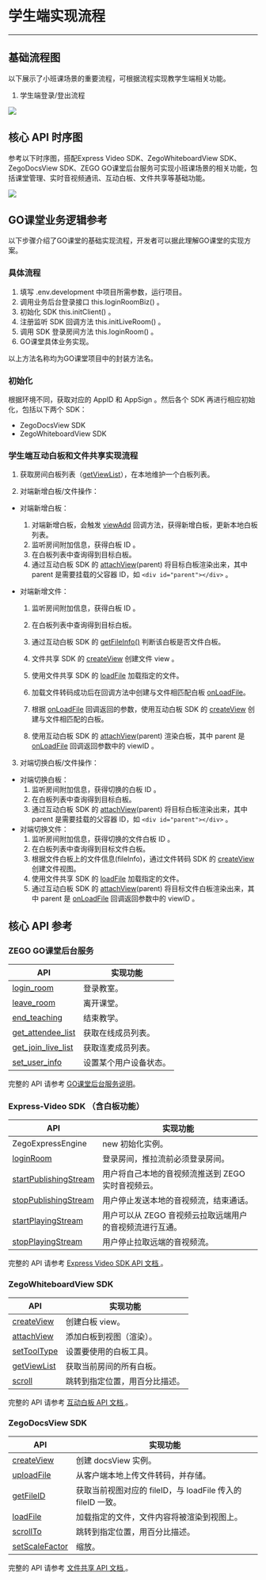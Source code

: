 # 学生端实现流程
---

## 基础流程图
以下展示了小班课场景的重要流程，可根据流程实现教学生端相关功能。

1. 学生端登录/登出流程

<Frame width="512" height="auto" caption=""><img src="https://storage.zego.im/sdk-doc/Pics/Common/GoClass/studentLogin.png" /></Frame>

## 核心 API 时序图
参考以下时序图，搭配Express Video SDK、ZegoWhiteboardView SDK、ZegoDocsView SDK、ZEGO GO课堂后台服务可实现小班课场景的相关功能，包括课堂管理、实时音视频通讯、互动白板、文件共享等基础功能。

<Frame width="512" height="auto" caption=""><img src="https://storage.zego.im/sdk-doc/Pics/GoClass/UMLs/SmallClass_Web_zh.png" /></Frame>

## GO课堂业务逻辑参考
以下步骤介绍了GO课堂的基础实现流程，开发者可以据此理解GO课堂的实现方案。

### 具体流程
1. 填写 .env.development 中项目所需参数，运行项目。
2. 调用业务后台登录接口 this.loginRoomBiz() 。
3. 初始化 SDK this.initClient() 。
4. 注册监听 SDK 回调方法 this.initLiveRoom() 。
5. 调用 SDK 登录房间方法 this.loginRoom() 。
6. GO课堂具体业务实现。


<Note title="说明">

 
以上方法名称均为GO课堂项目中的封装方法名。
</Note>


### 初始化

根据环境不同，获取对应的 AppID 和 AppSign 。然后各个 SDK 再进行相应初始化，包括以下两个 SDK：

- ZegoDocsView SDK
- ZegoWhiteboardView SDK

### 学生端互动白板和文件共享实现流程

1. 获取房间白板列表（[getViewList](https://doc-zh.zego.im/article/api?doc=WhiteBoardView_API~javascript_electron~class~ZegoWhiteboard#get-view-list)），在本地维护一个白板列表。

2. 对端新增白板/文件操作：

- 对端新增白板：

  1. 对端新增白板，会触发 [viewAdd](https://doc-zh.zego.im/article/api?doc=WhiteBoardView_API~javascript_electron~interface~ZegoEvent#view-add) 回调方法，获得新增白板，更新本地白板列表。
  2. 监听房间附加信息，获得白板 ID 。
  3. 在白板列表中查询得到目标白板。
  4. 通过互动白板 SDK 的 [attachView](https://doc-zh.zego.im/article/api?doc=WhiteBoardView_API~javascript_electron~class~ZegoWhiteboard#attach-view)(parent) 将目标白板渲染出来，其中 parent 是需要挂载的父容器 ID，如 `<div id="parent"></div>` 。

- 对端新增文件：

   1. 监听房间附加信息，获得白板 ID 。

   2. 在白板列表中查询得到目标白板。

   3. 通过互动白板 SDK 的 [getFileInfo()](https://doc-zh.zego.im/article/api?doc=WhiteBoardView_API~javascript_electron~interface~ZegoWhiteboardView) 判断该白板是否文件白板。

   4. 文件共享 SDK 的 [createView](https://doc-zh.zego.im/article/api?doc=WhiteBoardView_API~javascript_electron~class~ZegoWhiteboard#create-view) 创建文件 view 。

   5. 使用文件共享 SDK 的 [loadFile](https://doc-zh.zego.im/article/api?doc=docsview_API~javascript_electron~interface~ZegoDocsView#load-file) 加载指定的文件。

   6. 加载文件转码成功后在回调方法中创建与文件相匹配白板 [onLoadFile](https://doc-zh.zego.im/article/api?doc=DocsView_API~javascript_electron~interface~ZegoEvent#on-load-file)。

   7. 根据 [onLoadFile](https://doc-zh.zego.im/article/api?doc=DocsView_API~javascript_electron~interface~ZegoEvent#on-load-file) 回调返回的参数，使用互动白板 SDK 的 [createView](https://doc-zh.zego.im/article/api?doc=WhiteBoardView_API~javascript_electron~class~ZegoWhiteboard#create-view) 创建与文件相匹配的白板。

   8. 使用互动白板 SDK 的 [attachView](https://doc-zh.zego.im/article/api?doc=WhiteBoardView_API~javascript_electron~class~ZegoWhiteboard#attach-view)(parent) 渲染白板，其中 parent 是 [onLoadFile](https://doc-zh.zego.im/article/api?doc=DocsView_API~javascript_electron~interface~ZegoEvent#on-load-file) 回调返回参数中的 viewID 。      

3. 对端切换白板/文件操作：

- 对端切换白板：
  1. 监听房间附加信息，获得切换的白板 ID 。
  2. 在白板列表中查询得到目标白板。
  3. 通过互动白板 SDK 的 [attachView](https://doc-zh.zego.im/article/api?doc=WhiteBoardView_API~javascript_electron~class~ZegoWhiteboard#attach-view)(parent) 将目标白板渲染出来，其中 parent 是需要挂载的父容器 ID，如 `<div id="parent"></div>` 。
- 对端切换文件：
  1. 监听房间附加信息，获得切换的文件白板 ID 。
  2. 在白板列表中查询得到目标文件白板。
  3. 根据文件白板上的文件信息(fileInfo)，通过文件转码 SDK 的 [createView](https://doc-zh.zego.im/article/api?doc=WhiteBoardView_API~javascript_electron~class~ZegoWhiteboard#create-view) 创建文件视图。
  4. 使用文件共享 SDK 的 [loadFile](https://doc-zh.zego.im/article/api?doc=DocsView_API~javascript_electron~interface~ZegoDocsView#load-file) 加载指定的文件。
  5. 通过互动白板 SDK 的 [attachView](https://doc-zh.zego.im/article/api?doc=WhiteBoardView_API~javascript_electron~class~ZegoWhiteboard#attach-view)(parent) 将目标文件白板渲染出来，其中 parent 是 [onLoadFile](https://doc-zh.zego.im/article/api?doc=DocsView_API~javascript_electron~interface~ZegoEvent#on-load-file) 回调返回参数中的 viewID 。



## 核心 API 参考

### ZEGO GO课堂后台服务
 
|API|实现功能|
|-|-|
|[login_room ](/small-class/server-api/login-room)| 登录教室。|
|[leave_room ](/small-class/server-api/leave-room)|离开课堂。|
|[end_teaching ](/small-class/server-api/end-teaching)|结束教学。|
|[get_attendee_list ](/small-class/server-api/get-attendee-list)|获取在线成员列表。|
|[get_join_live_list ](/small-class/server-api/get-join-live-list)|获取连麦成员列表。|
|[set_user_info ](/small-class/server-api/set-user-info)|设置某个用户设备状态。|

<Note title="说明">

 
完整的 API 请参考 [GO课堂后台服务说明](/small-class/server-api/accessing-server-apis)。
</Note>

### Express-Video SDK （含白板功能）

|API|实现功能|
|-|-|
| ZegoExpressEngine |new 初始化实例。|
|[loginRoom ](https://doc-zh.zego.im/article/api?doc=Express_Video_SDK_API~javascript_electron~class~ZegoExpressEngine#login-room)|登录房间，推拉流前必须登录房间。|
|[startPublishingStream ](https://doc-zh.zego.im/article/api?doc=Express_Video_SDK_API~javascript_electron~class~ZegoExpressEngine#start-publishing-stream)|用户将自己本地的音视频流推送到 ZEGO 实时音视频云。|
|[stopPublishingStream ](https://doc-zh.zego.im/article/api?doc=Express_Video_SDK_API~javascript_electron~class~ZegoExpressEngine#stop-publishing-stream)|用户停止发送本地的音视频流，结束通话。|
|[startPlayingStream ](https://doc-zh.zego.im/article/api?doc=Express_Video_SDK_API~javascript_electron~class~ZegoExpressEngine#start-playing-stream)|用户可以从 ZEGO 音视频云拉取远端用户的音视频流进行互通。|
|[stopPlayingStream ](https://doc-zh.zego.im/article/api?doc=Express_Video_SDK_API~javascript_electron~class~ZegoExpressEngine#stop-playing-stream)|用户停止拉取远端的音视频流。|

<Note title="说明">

 
完整的 API 请参考 [Express Video SDK API 文档 ](https://doc-zh.zego.im/article/api?doc=express-video-sdk_API~javascript_electron~class)。
</Note>


### ZegoWhiteboardView SDK

|API|实现功能|
|-|-|
|[createView](https://doc-zh.zego.im/article/api?doc=WhiteBoardView_API~javascript_electron~class~ZegoWhiteboard#create-view)|创建白板 view。|
|[attachView](https://doc-zh.zego.im/article/api?doc=WhiteBoardView_API~javascript_electron~class~ZegoWhiteboard#attach-view)|添加白板到视图（渲染）。|
|[setToolType](https://doc-zh.zego.im/article/api?doc=WhiteBoardView_API~javascript_electron~interface~ZegoWhiteboardView#set-tool-type)|设置要使用的白板工具。|
|[getViewList](https://doc-zh.zego.im/article/api?doc=WhiteBoardView_API~javascript_electron~class~ZegoWhiteboard#get-view-list)|获取当前房间的所有白板。|
|[scroll](https://doc-zh.zego.im/article/api?doc=WhiteBoardView_API~javascript_electron~interface~ZegoWhiteboardView#scroll)|跳转到指定位置，用百分比描述。|

<Note title="说明">

 
完整的 API 请参考 [互动白板 API 文档 ](https://doc-zh.zego.im/article/api?doc=WhiteBoardView_API~javascript_electron~class)。
</Note>

### ZegoDocsView SDK

|API|实现功能|
|-|-|
|[createView](https://doc-zh.zego.im/article/api?doc=DocsView_API~javascript_electron~class~ZegoExpressDocs#create-view)| 创建 docsView 实例。|
|[uploadFile](https://doc-zh.zego.im/article/api?doc=DocsView_API~javascript_electron~class~ZegoExpressDocs#upload-file)| 从客户端本地上传文件转码，并存储。|
|[getFileID](https://doc-zh.zego.im/article/api?doc=DocsView_API~javascript_electron~interface~ZegoDocsView#get-file-id)| 获取当前视图对应的 fileID，与 loadFile 传入的 fileID 一致。|
|[loadFile](https://doc-zh.zego.im/article/api?doc=DocsView_API~javascript_electron~interface~ZegoDocsView#load-file)|加载指定的文件，文件内容将被渲染到视图上。|
|[scrollTo](https://doc-zh.zego.im/article/api?doc=DocsView_API~javascript_electron~interface~ZegoDocsView#scroll-to)|跳转到指定位置，用百分比描述。|
|[setScaleFactor](https://doc-zh.zego.im/article/api?doc=DocsView_API~javascript_electron~interface~ZegoDocsView#set-scale-factor)|缩放。|

<Note title="说明">

 
完整的 API 请参考 [文件共享 API 文档 ](https://doc-zh.zego.im/article/api?doc=DocsView_API~javascript_electron~class)。
</Note>
